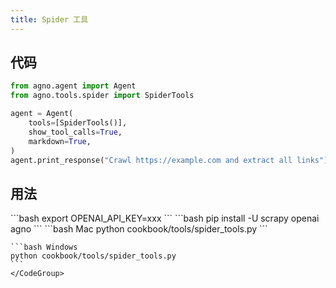 ```yaml
---
title: Spider 工具
---
```


## 代码

```python cookbook/tools/spider_tools.py
from agno.agent import Agent
from agno.tools.spider import SpiderTools

agent = Agent(
    tools=[SpiderTools()],
    show_tool_calls=True,
    markdown=True,
)
agent.print_response("Crawl https://example.com and extract all links")
```

## 用法

<Steps>
  <Snippet file="create-venv-step.mdx" />

  <Step title="设置你的 API 密钥">
    ```bash
    export OPENAI_API_KEY=xxx
    ```
  </Step>

  <Step title="安装库">
    ```bash
    pip install -U scrapy openai agno
    ```
  </Step>

  <Step title="运行 Agent">
    <CodeGroup>
    ```bash Mac
    python cookbook/tools/spider_tools.py
    ```

    ```bash Windows
    python cookbook/tools/spider_tools.py
    ```
    </CodeGroup>
  </Step>
</Steps>
